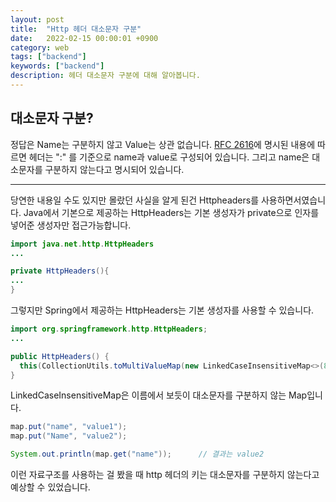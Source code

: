 ```yaml
---
layout: post
title:  "Http 헤더 대소문자 구분"
date:   2022-02-15 00:00:01 +0900
category: web
tags: ["backend"]
keywords: ["backend"]
description: 헤더 대소문자 구분에 대해 알아봅니다.
---
```


## 대소문자 구분?

정답은 Name는 구분하지 않고 Value는 상관 없습니다.
[RFC 2616](https://www.w3.org/Protocols/rfc2616/rfc2616-sec4.html#sec4.2)에 명시된 내용에 따르면 헤더는 ":" 를 기준으로 name과 value로 구성되어 있습니다.
그리고 name은 대소문자를 구분하지 않는다고 명시되어 있습니다.

---

당연한 내용일 수도 있지만 몰랐던 사실을 알게 된건 Httpheaders를 사용하면서였습니다.
Java에서 기본으로 제공하는 HttpHeaders는 기본 생성자가 private으로 인자를 넣어준 생성자만 접근가능합니다.

```java
import java.net.http.HttpHeaders
...

private HttpHeaders(){
...
}
```

그렇지만 Spring에서 제공하는 HttpHeaders는 기본 생성자를 사용할 수 있습니다.

```java
import org.springframework.http.HttpHeaders;
...

public HttpHeaders() {
  this(CollectionUtils.toMultiValueMap(new LinkedCaseInsensitiveMap<>(8, Locale.ENGLISH)));
}
```

LinkedCaseInsensitiveMap은 이름에서 보듯이 대소문자를 구분하지 않는 Map입니다.

```java
map.put("name", "value1");
map.put("Name", "value2");

System.out.println(map.get("name"));      // 결과는 value2
```

이런 자료구조를 사용하는 걸 봤을 때 http 헤더의 키는 대소문자를 구분하지 않는다고 예상할 수 있었습니다.